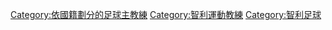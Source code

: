 [[Category:依國籍劃分的足球主教練|Category:依國籍劃分的足球主教練]]
[[Category:智利運動教練|Category:智利運動教練]]
[[Category:智利足球|Category:智利足球]]